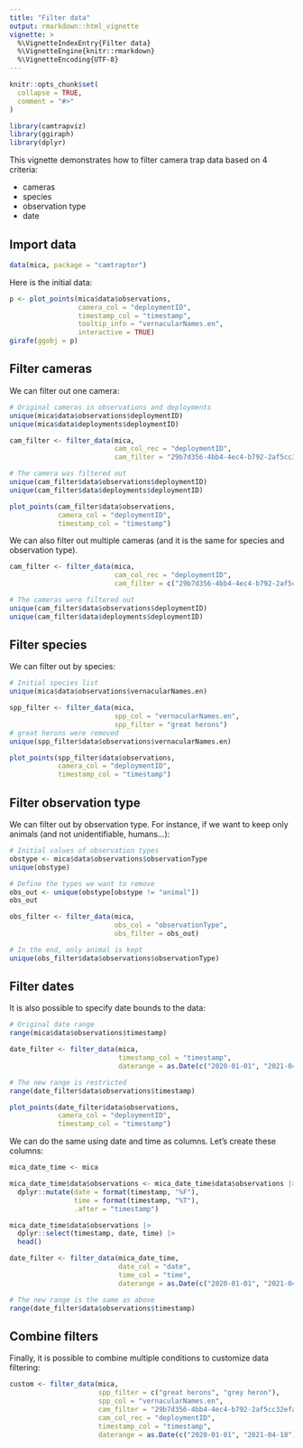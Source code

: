 ```yaml
---
title: "Filter data"
output: rmarkdown::html_vignette
vignette: >
  %\VignetteIndexEntry{Filter data}
  %\VignetteEngine{knitr::rmarkdown}
  %\VignetteEncoding{UTF-8}
---
```


```r
knitr::opts_chunk$set(
  collapse = TRUE,
  comment = "#>"
)
```

```r
library(camtrapviz)
library(ggiraph)
library(dplyr)
```

This vignette demonstrates how to filter camera trap data based on 4 criteria:

-   cameras
-   species
-   observation type
-   date

## Import data

```r
data(mica, package = "camtraptor")
```

Here is the initial data:

```r
p <- plot_points(mica$data$observations,
                 camera_col = "deploymentID",
                 timestamp_col = "timestamp",
                 tooltip_info = "vernacularNames.en",
                 interactive = TRUE)
girafe(ggobj = p)
```

## Filter cameras

We can filter out one camera:

```r
# Original cameras in observations and deployments
unique(mica$data$observations$deploymentID)
unique(mica$data$deployments$deploymentID)
```

```r
cam_filter <- filter_data(mica, 
                          cam_col_rec = "deploymentID", 
                          cam_filter = "29b7d356-4bb4-4ec4-b792-2af5cc32efa8")

# The camera was filtered out
unique(cam_filter$data$observations$deploymentID)
unique(cam_filter$data$deployments$deploymentID)
```

```r
plot_points(cam_filter$data$observations,
            camera_col = "deploymentID",
            timestamp_col = "timestamp")
```

We can also filter out multiple cameras (and it is the same for species and observation type).

```r
cam_filter <- filter_data(mica, 
                          cam_col_rec = "deploymentID", 
                          cam_filter = c("29b7d356-4bb4-4ec4-b792-2af5cc32efa8", "577b543a-2cf1-4b23-b6d2-cda7e2eac372"))

# The cameras were filtered out
unique(cam_filter$data$observations$deploymentID)
unique(cam_filter$data$deployments$deploymentID)
```

## Filter species

We can filter out by species:

```r
# Initial species list
unique(mica$data$observations$vernacularNames.en)

spp_filter <- filter_data(mica, 
                          spp_col = "vernacularNames.en", 
                          spp_filter = "great herons")
# great herons were removed
unique(spp_filter$data$observations$vernacularNames.en) 
```

```r
plot_points(spp_filter$data$observations,
            camera_col = "deploymentID",
            timestamp_col = "timestamp")
```

## Filter observation type

We can filter out by observation type. For instance, if we want to keep only animals (and not unidentifiable, humans...):

```r
# Initial values of observation types
obstype <- mica$data$observations$observationType
unique(obstype)
```


```r
# Define the types we want to remove
obs_out <- unique(obstype[obstype != "animal"])
obs_out

obs_filter <- filter_data(mica, 
                          obs_col = "observationType", 
                          obs_filter = obs_out)

# In the end, only animal is kept
unique(obs_filter$data$observations$observationType)
```

## Filter dates

It is also possible to specify date bounds to the data:

```r
# Original date range
range(mica$data$observations$timestamp)

date_filter <- filter_data(mica, 
                           timestamp_col = "timestamp", 
                           daterange = as.Date(c("2020-01-01", "2021-04-18")))

# The new range is restricted
range(date_filter$data$observations$timestamp)
```

```r
plot_points(date_filter$data$observations,
            camera_col = "deploymentID",
            timestamp_col = "timestamp")
```
We can do the same using date and time as columns. Let's create these columns:

```r
mica_date_time <- mica

mica_date_time$data$observations <- mica_date_time$data$observations |> 
  dplyr::mutate(date = format(timestamp, "%F"),
                time = format(timestamp, "%T"),
                .after = "timestamp")

mica_date_time$data$observations |> 
  dplyr::select(timestamp, date, time) |> 
  head()
```


```r
date_filter <- filter_data(mica_date_time, 
                           date_col = "date",
                           time_col = "time", 
                           daterange = as.Date(c("2020-01-01", "2021-04-18")))

# The new range is the same as above
range(date_filter$data$observations$timestamp)
```

## Combine filters

Finally, it is possible to combine multiple conditions to customize data filtering:

```r
custom <- filter_data(mica,
                      spp_filter = c("great herons", "grey heron"),
                      spp_col = "vernacularNames.en",
                      cam_filter = "29b7d356-4bb4-4ec4-b792-2af5cc32efa8",
                      cam_col_rec = "deploymentID",
                      timestamp_col = "timestamp",
                      daterange = as.Date(c("2020-01-01", "2021-04-18")))
```

